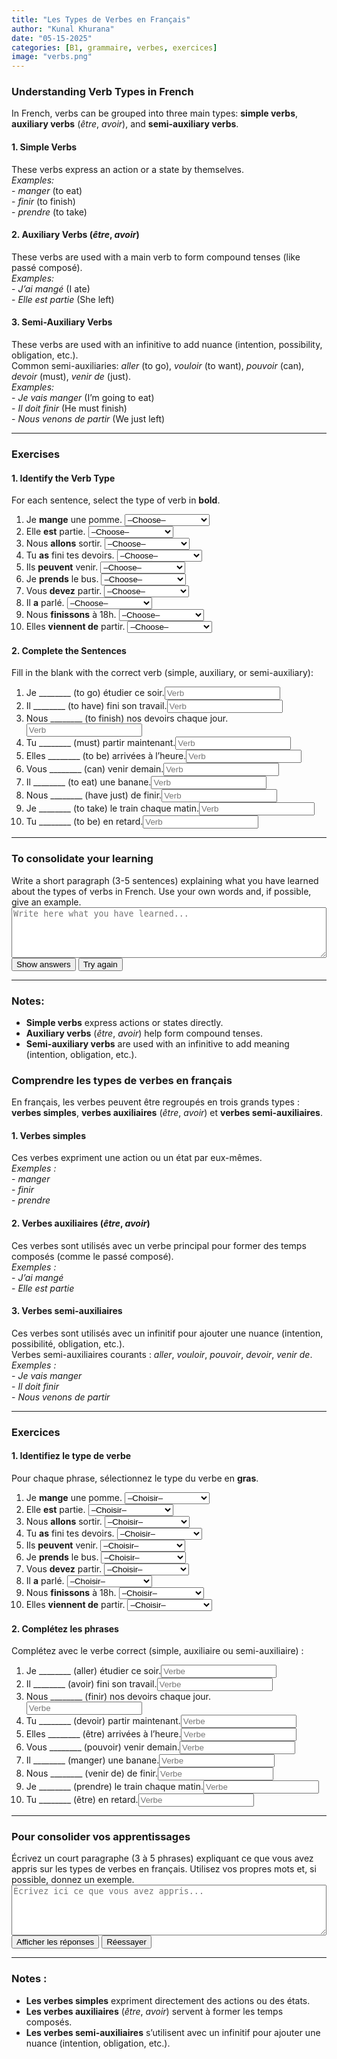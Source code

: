```yaml
---
title: "Les Types de Verbes en Français"
author: "Kunal Khurana"
date: "05-15-2025"
categories: [B1, grammaire, verbes, exercices]
image: "verbs.png"
---
```


::: {.content-visible when-profile="english"}

### Understanding Verb Types in French

In French, verbs can be grouped into three main types: **simple verbs**, **auxiliary verbs** (*être*, *avoir*), and **semi-auxiliary verbs**.

#### 1. Simple Verbs  
These verbs express an action or a state by themselves.  
*Examples:*  
- *manger* (to eat)  
- *finir* (to finish)  
- *prendre* (to take)  

#### 2. Auxiliary Verbs (*être*, *avoir*)  
These verbs are used with a main verb to form compound tenses (like passé composé).  
*Examples:*  
- *J'ai mangé* (I ate)  
- *Elle est partie* (She left)  

#### 3. Semi-Auxiliary Verbs  
These verbs are used with an infinitive to add nuance (intention, possibility, obligation, etc.).  
Common semi-auxiliaries: *aller* (to go), *vouloir* (to want), *pouvoir* (can), *devoir* (must), *venir de* (just).  
*Examples:*  
- *Je vais manger* (I'm going to eat)  
- *Il doit finir* (He must finish)  
- *Nous venons de partir* (We just left)  

---

### Exercises

#### 1. Identify the Verb Type  
For each sentence, select the type of verb in **bold**.

1. Je **mange** une pomme. <select onchange="checkVerbType(this, 'Simple verb')"><option value="">--Choose--</option><option>Simple verb</option><option>Auxiliary verb</option><option>Semi-auxiliary verb</option></select> <span></span>
2. Elle **est** partie. <select onchange="checkVerbType(this, 'Auxiliary verb')"><option value="">--Choose--</option><option>Simple verb</option><option>Auxiliary verb</option><option>Semi-auxiliary verb</option></select> <span></span>
3. Nous **allons** sortir. <select onchange="checkVerbType(this, 'Semi-auxiliary verb')"><option value="">--Choose--</option><option>Simple verb</option><option>Auxiliary verb</option><option>Semi-auxiliary verb</option></select> <span></span>
4. Tu **as** fini tes devoirs. <select onchange="checkVerbType(this, 'Auxiliary verb')"><option value="">--Choose--</option><option>Simple verb</option><option>Auxiliary verb</option><option>Semi-auxiliary verb</option></select> <span></span>
5. Ils **peuvent** venir. <select onchange="checkVerbType(this, 'Semi-auxiliary verb')"><option value="">--Choose--</option><option>Simple verb</option><option>Auxiliary verb</option><option>Semi-auxiliary verb</option></select> <span></span>
6. Je **prends** le bus. <select onchange="checkVerbType(this, 'Simple verb')"><option value="">--Choose--</option><option>Simple verb</option><option>Auxiliary verb</option><option>Semi-auxiliary verb</option></select> <span></span>
7. Vous **devez** partir. <select onchange="checkVerbType(this, 'Semi-auxiliary verb')"><option value="">--Choose--</option><option>Simple verb</option><option>Auxiliary verb</option><option>Semi-auxiliary verb</option></select> <span></span>
8. Il **a** parlé. <select onchange="checkVerbType(this, 'Auxiliary verb')"><option value="">--Choose--</option><option>Simple verb</option><option>Auxiliary verb</option><option>Semi-auxiliary verb</option></select> <span></span>
9. Nous **finissons** à 18h. <select onchange="checkVerbType(this, 'Simple verb')"><option value="">--Choose--</option><option>Simple verb</option><option>Auxiliary verb</option><option>Semi-auxiliary verb</option></select> <span></span>
10. Elles **viennent de** partir. <select onchange="checkVerbType(this, 'Semi-auxiliary verb')"><option value="">--Choose--</option><option>Simple verb</option><option>Auxiliary verb</option><option>Semi-auxiliary verb</option></select> <span></span>

#### 2. Complete the Sentences  
Fill in the blank with the correct verb (simple, auxiliary, or semi-auxiliary):

1. Je ________ (to go) étudier ce soir.<input type="text" placeholder="Verb" oninput="checkAnswer(this, 'vais')"> <span></span>
2. Il ________ (to have) fini son travail.<input type="text" placeholder="Verb" oninput="checkAnswer(this, 'a')"> <span></span>
3. Nous ________ (to finish) nos devoirs chaque jour.<input type="text" placeholder="Verb" oninput="checkAnswer(this, 'finissons')"> <span></span>
4. Tu ________ (must) partir maintenant.<input type="text" placeholder="Verb" oninput="checkAnswer(this, 'dois')"> <span></span>
5. Elles ________ (to be) arrivées à l’heure.<input type="text" placeholder="Verb" oninput="checkAnswer(this, 'sont')"> <span></span>
6. Vous ________ (can) venir demain.<input type="text" placeholder="Verb" oninput="checkAnswer(this, 'pouvez')"> <span></span>
7. Il ________ (to eat) une banane.<input type="text" placeholder="Verb" oninput="checkAnswer(this, 'mange')"> <span></span>
8. Nous ________ (have just) de finir.<input type="text" placeholder="Verb" oninput="checkAnswer(this, 'venons')"> <span></span>
9. Je ________ (to take) le train chaque matin.<input type="text" placeholder="Verb" oninput="checkAnswer(this, 'prends')"> <span></span>
10. Tu ________ (to be) en retard.<input type="text" placeholder="Verb" oninput="checkAnswer(this, 'es')"> <span></span>

---

### To consolidate your learning

Write a short paragraph (3-5 sentences) explaining what you have learned about the types of verbs in French. Use your own words and, if possible, give an example.  
<textarea rows="5" style="width:100%;" placeholder="Write here what you have learned..."></textarea>

<button onclick="showAnswers()">Show answers</button>
<button onclick="refreshPage()">Try again</button>

---

### Notes:
- **Simple verbs** express actions or states directly.
- **Auxiliary verbs** (*être*, *avoir*) help form compound tenses.
- **Semi-auxiliary verbs** are used with an infinitive to add meaning (intention, obligation, etc.).

:::

::: {.content-visible when-profile="french"}

### Comprendre les types de verbes en français

En français, les verbes peuvent être regroupés en trois grands types : **verbes simples**, **verbes auxiliaires** (*être*, *avoir*) et **verbes semi-auxiliaires**.

#### 1. Verbes simples  
Ces verbes expriment une action ou un état par eux-mêmes.  
*Exemples :*  
- *manger*  
- *finir*  
- *prendre*  

#### 2. Verbes auxiliaires (*être*, *avoir*)  
Ces verbes sont utilisés avec un verbe principal pour former des temps composés (comme le passé composé).  
*Exemples :*  
- *J'ai mangé*  
- *Elle est partie*  

#### 3. Verbes semi-auxiliaires  
Ces verbes sont utilisés avec un infinitif pour ajouter une nuance (intention, possibilité, obligation, etc.).  
Verbes semi-auxiliaires courants : *aller*, *vouloir*, *pouvoir*, *devoir*, *venir de*.  
*Exemples :*  
- *Je vais manger*  
- *Il doit finir*  
- *Nous venons de partir*  

---

### Exercices

#### 1. Identifiez le type de verbe  
Pour chaque phrase, sélectionnez le type du verbe en **gras**.

1. Je **mange** une pomme. <select onchange="checkVerbType(this, 'Simple verb')"><option value="">--Choisir--</option><option>Simple verb</option><option>Auxiliary verb</option><option>Semi-auxiliary verb</option></select> <span></span>
2. Elle **est** partie. <select onchange="checkVerbType(this, 'Auxiliary verb')"><option value="">--Choisir--</option><option>Simple verb</option><option>Auxiliary verb</option><option>Semi-auxiliary verb</option></select> <span></span>
3. Nous **allons** sortir. <select onchange="checkVerbType(this, 'Semi-auxiliary verb')"><option value="">--Choisir--</option><option>Simple verb</option><option>Auxiliary verb</option><option>Semi-auxiliary verb</option></select> <span></span>
4. Tu **as** fini tes devoirs. <select onchange="checkVerbType(this, 'Auxiliary verb')"><option value="">--Choisir--</option><option>Simple verb</option><option>Auxiliary verb</option><option>Semi-auxiliary verb</option></select> <span></span>
5. Ils **peuvent** venir. <select onchange="checkVerbType(this, 'Semi-auxiliary verb')"><option value="">--Choisir--</option><option>Simple verb</option><option>Auxiliary verb</option><option>Semi-auxiliary verb</option></select> <span></span>
6. Je **prends** le bus. <select onchange="checkVerbType(this, 'Simple verb')"><option value="">--Choisir--</option><option>Simple verb</option><option>Auxiliary verb</option><option>Semi-auxiliary verb</option></select> <span></span>
7. Vous **devez** partir. <select onchange="checkVerbType(this, 'Semi-auxiliary verb')"><option value="">--Choisir--</option><option>Simple verb</option><option>Auxiliary verb</option><option>Semi-auxiliary verb</option></select> <span></span>
8. Il **a** parlé. <select onchange="checkVerbType(this, 'Auxiliary verb')"><option value="">--Choisir--</option><option>Simple verb</option><option>Auxiliary verb</option><option>Semi-auxiliary verb</option></select> <span></span>
9. Nous **finissons** à 18h. <select onchange="checkVerbType(this, 'Simple verb')"><option value="">--Choisir--</option><option>Simple verb</option><option>Auxiliary verb</option><option>Semi-auxiliary verb</option></select> <span></span>
10. Elles **viennent de** partir. <select onchange="checkVerbType(this, 'Semi-auxiliary verb')"><option value="">--Choisir--</option><option>Simple verb</option><option>Auxiliary verb</option><option>Semi-auxiliary verb</option></select> <span></span>

#### 2. Complétez les phrases  
Complétez avec le verbe correct (simple, auxiliaire ou semi-auxiliaire) :

1. Je ________ (aller) étudier ce soir.<input type="text" placeholder="Verbe" oninput="checkAnswer(this, 'vais')"> <span></span>
2. Il ________ (avoir) fini son travail.<input type="text" placeholder="Verbe" oninput="checkAnswer(this, 'a')"> <span></span>
3. Nous ________ (finir) nos devoirs chaque jour.<input type="text" placeholder="Verbe" oninput="checkAnswer(this, 'finissons')"> <span></span>
4. Tu ________ (devoir) partir maintenant.<input type="text" placeholder="Verbe" oninput="checkAnswer(this, 'dois')"> <span></span>
5. Elles ________ (être) arrivées à l’heure.<input type="text" placeholder="Verbe" oninput="checkAnswer(this, 'sont')"> <span></span>
6. Vous ________ (pouvoir) venir demain.<input type="text" placeholder="Verbe" oninput="checkAnswer(this, 'pouvez')"> <span></span>
7. Il ________ (manger) une banane.<input type="text" placeholder="Verbe" oninput="checkAnswer(this, 'mange')"> <span></span>
8. Nous ________ (venir de) de finir.<input type="text" placeholder="Verbe" oninput="checkAnswer(this, 'venons')"> <span></span>
9. Je ________ (prendre) le train chaque matin.<input type="text" placeholder="Verbe" oninput="checkAnswer(this, 'prends')"> <span></span>
10. Tu ________ (être) en retard.<input type="text" placeholder="Verbe" oninput="checkAnswer(this, 'es')"> <span></span>

---

### Pour consolider vos apprentissages

Écrivez un court paragraphe (3 à 5 phrases) expliquant ce que vous avez appris sur les types de verbes en français. Utilisez vos propres mots et, si possible, donnez un exemple.  
<textarea rows="5" style="width:100%;" placeholder="Écrivez ici ce que vous avez appris..."></textarea>

<button onclick="showAnswers()">Afficher les réponses</button>
<button onclick="refreshPage()">Réessayer</button>

---

### Notes :
- **Les verbes simples** expriment directement des actions ou des états.
- **Les verbes auxiliaires** (*être*, *avoir*) servent à former les temps composés.
- **Les verbes semi-auxiliaires** s’utilisent avec un infinitif pour ajouter une nuance (intention, obligation, etc.).

:::

<script>
function checkAnswer(input, correctAnswer) {
    const span = input.nextElementSibling;
    if (input.value.trim().toLowerCase() === correctAnswer.toLowerCase()) {
        span.textContent = "✓ Correct";
        span.style.color = "green";
    } else {
        span.textContent = "";
        span.style.color = "";
    }
}

// Add checkVerbType function
function checkVerbType(select, correctType) {
    const span = select.nextElementSibling;
    if (select.value === correctType) {
        span.textContent = "✓ Correct";
        span.style.color = "green";
    } else if (select.value !== "") {
        span.textContent = "✗ Incorrect";
        span.style.color = "red";
    } else {
        span.textContent = "";
        span.style.color = "";
    }
}

function showAnswers() {
    document.querySelectorAll('input[type="text"]').forEach(el => {
        const correct = el.getAttribute('oninput')?.match(/'([^']+)'/)?.[1];
        if (correct) {
            const span = el.nextElementSibling;
            span.textContent = `Réponse : ${correct}`;
            span.style.color = "blue";
        }
    });
}

function refreshPage() {
    location.reload();
}
</script>
